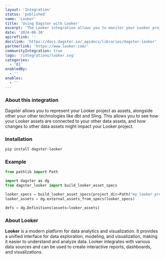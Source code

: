 ```yaml
---
layout: 'Integration'
status: 'published'
name: 'Looker'
title: 'Using Dagster with Looker'
excerpt: 'The Looker integration allows you to monitor your Looker project as assets in Dagster, along with other data assets.'
date: '2024-08-30'
apireflink: ''
docslink: 'https://docs.dagster.io/_apidocs/libraries/dagster-looker'
partnerlink: 'https://www.looker.com/'
communityIntegration: true
logo: '/integrations/looker.svg'
categories:
  - 'BI'
enabledBy:
  - ''
enables:
  - ''
---
```


### About this integration

Dagster allows you to represent your Looker project as assets, alongside other your other technologies like dbt and Sling. This allows you to see how your Looker assets are connected to your other data assets, and how changes to other data assets might impact your Looker project.

### Installation

```bash
pip install dagster-looker
```

### Example

```python
from pathlib import Path

import dagster as dg
from dagster_looker import build_looker_asset_specs

looker_specs = build_looker_asset_specs(project_dir=Path("my_looker_project"))
looker_assets = dg.external_assets_from_specs(looker_specs)

defs = dg.Definitions(assets=looker_assets)
```

### About Looker

**Looker** is a modern platform for data analytics and visualization. It provides a unified interface for data exploration, modeling, and visualization, making it easier to understand and analyze data. Looker integrates with various data sources and can be used to create interactive reports, dashboards, and visualizations.
